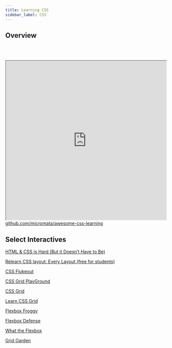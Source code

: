 ```yaml
---
title: Learning CSS
sidebar_label: CSS
---
```


## Overview

<br></br>
<iframe src="https://webdevscom.github.io/resources/81" width="100%" height="500" title="CSS Stacking, Absolute 1"></iframe>
<figcaption><a href = "https://github.com/micromata/awesome-css-learning">github.com/micromata/awesome-css-learning</a></figcaption>


## Select Interactives

[HTML & CSS is Hard (But it Doesn’t Have to Be)](https://www.internetingishard.com/)

[Relearn CSS layout: Every Layout (free for students)](https://every-layout.dev/)

[CSS Flukeout](http://flukeout.github.io/#)

[CSS Grid PlayGround](https://mozilladevelopers.github.io/playground/)

[CSS Grid](https://cssgrid.io/)

[Learn CSS Grid](https://learncssgrid.com/)

[Flexbox Froggy](http://flexboxfroggy.com/)

[Flexbox Defense](http://www.flexboxdefense.com/)

[What the Flexbox](https://flexbox.io/)

[Grid Garden](https://codepip.com/games/grid-garden/)

